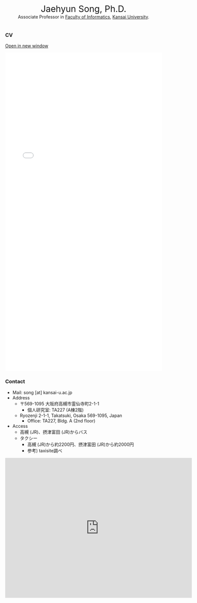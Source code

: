 <center>
<span style="font-size:2em;">Jaehyun Song, Ph.D.</span>
<br/>
Associate Professor in [Faculty of Informatics](https://www.kansai-u.ac.jp/Fc_inf/), [Kansai University](https://www.kansai-u.ac.jp/).
<br/><br/>
<!---Full CV is available [here](cv.pdf).--->
</center>

### CV

<a href="cv.pdf" class="btn btn-primary btn-sm" target="_blank" role="button"><i class="bi bi-window"></i> Open in new window</a>

<embed src="cv.pdf" type="application/pdf" width="100%" height="1024">

<!---

### Basic Information

* Name(Eng): SONG Jaehyun
* Name(Kor): 송 재현
* Name(Jpn): 宋 財泫 (ソン ジェヒョン)
* Nationality: Republic of Korea
* Birth: Seoul, Korea
* Living: Osaka, Japan

### Academic Position

* **Apr. 2021 ~: Associate Professor, Kansai University**
* Apr. 2020 ~ Mar.2021: Assistant Professor, Doshisha University
* Apr. 2018 ~ Mar.2020: Assistant Professor, Waseda University
* Partime Lecturer
   * Kansai University: 2018
   * Keio University: 2019
   * Kobe University: 2018, 2019, 2020, 2021
   * Kyoto Prefectural University: 2020, 2021
   * Kyoto Women’s University: 2016, 2017
   * Osaka City University: 2017
   * University of Tokyo: 2020
   * Waseda University: 2021

### Education

* 2015~2018: Ph.D in Political Science (Kobe University)
* 2012~2015: Master of Political Science (Kobe University)
* 2006~2012: Bachelor of Law (Keio University)
* 2002~2005: High School Diploma (High School Attached to College of Education, Dongguk University)

### Skills

* **Programming:** PHP and Python
* **Statistical Computing:** R, Stata, SPSS, Stan, and Jags
* **Agent-Based Modeling:** NetLogo
* **Others:** $\LaTeX$, HTML + CSS, Markdown, Microsoft Office, LibreOffice, Apple iWork, Adobe Photoshop, and Final Cut Pro.

--->


### Contact

* Mail: song [at] kansai-u.ac.jp
* Address
   * 〒569-1095 大阪府高槻市霊仙寺町2-1-1
      * 個人研究室: TA227 (A棟2階)
   * Ryozenji 2-1-1, Takatsuki, Osaka 569-1095, Japan
      * Office: TA227, Bldg. A (2nd floor)
* Access
   * 高槻 (JR)、摂津富田 (JR)からバス
   * タクシー
      * 高槻 (JR)から約2200円、摂津富田 (JR)から約2000円
      * 参考) taxisite調べ

<iframe src="https://www.google.com/maps/embed?pb=!1m18!1m12!1m3!1d1174.0599316566281!2d135.57685907010801!3d34.87797702268856!2m3!1f0!2f0!3f0!3m2!1i1024!2i768!4f13.1!3m3!1m2!1s0x6000fdb89c6dd551%3A0xd3949eacf232a791!2z6Zai6KW_5aSn5a2m6auY5qe744Kt44Oj44Oz44OR44K5IOe3j-WQiOaDheWgseWtpumDqOODu-OCquODleOCo-OCuQ!5e0!3m2!1sja!2sjp!4v1634522963994!5m2!1sja!2sjp" width="600" height="450" style="border:0;" allowfullscreen="" loading="lazy"></iframe>
